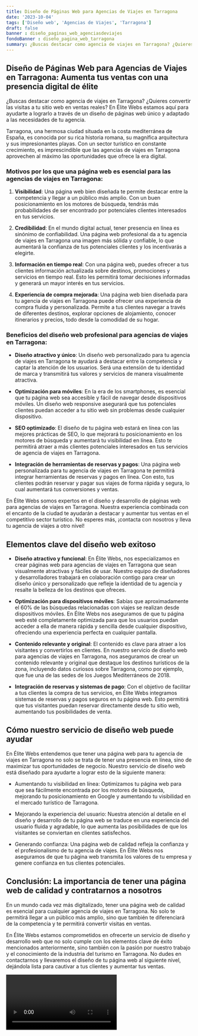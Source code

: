 ```yaml
---
title: Diseño de Páginas Web para Agencias de Viajes en Tarragona
date: '2023-10-04'
tags: ['Diseño web', 'Agencias de Viajes', 'Tarragona']
draft: false
banner : diseño_paginas_web_agenciasdeviajes
fondoBanner : diseño_pagina_web_tarragona
summary: ¿Buscas destacar como agencia de viajes en Tarragona? ¿Quieres convertir las visitas a tu sitio web en ventas reales? En Élite Webs estamos aquí para ayudarte a lograrlo a través de un diseño de páginas web único y adaptado a las necesidades de tu agencia.
---
```


## Diseño de Páginas Web para Agencias de Viajes en Tarragona: Aumenta tus ventas con una presencia digital de élite

¿Buscas destacar como agencia de viajes en Tarragona? ¿Quieres convertir las visitas a tu sitio web en ventas reales? En Élite Webs estamos aquí para ayudarte a lograrlo a través de un diseño de páginas web único y adaptado a las necesidades de tu agencia.

Tarragona, una hermosa ciudad situada en la costa mediterránea de España, es conocida por su rica historia romana, su magnífica arquitectura y sus impresionantes playas. Con un sector turístico en constante crecimiento, es imprescindible que las agencias de viajes en Tarragona aprovechen al máximo las oportunidades que ofrece la era digital.

### Motivos por los que una página web es esencial para las agencias de viajes en Tarragona:

1. **Visibilidad**: Una página web bien diseñada te permite destacar entre la competencia y llegar a un público más amplio. Con un buen posicionamiento en los motores de búsqueda, tendrás más probabilidades de ser encontrado por potenciales clientes interesados en tus servicios.

2. **Credibilidad**: En el mundo digital actual, tener presencia en línea es sinónimo de confiabilidad. Una página web profesional da a tu agencia de viajes en Tarragona una imagen más sólida y confiable, lo que aumentará la confianza de tus potenciales clientes y los incentivarás a elegirte.

3. **Información en tiempo real**: Con una página web, puedes ofrecer a tus clientes información actualizada sobre destinos, promociones y servicios en tiempo real. Esto les permitirá tomar decisiones informadas y generará un mayor interés en tus servicios.

4. **Experiencia de compra mejorada**: Una página web bien diseñada para tu agencia de viajes en Tarragona puede ofrecer una experiencia de compra fluida y personalizada. Permite a tus clientes navegar a través de diferentes destinos, explorar opciones de alojamiento, conocer itinerarios y precios, todo desde la comodidad de su hogar.

### Beneficios del diseño web profesional para agencias de viajes en Tarragona:

- **Diseño atractivo y único**: Un diseño web personalizado para tu agencia de viajes en Tarragona te ayudará a destacar entre la competencia y captar la atención de los usuarios. Será una extensión de tu identidad de marca y transmitirá tus valores y servicios de manera visualmente atractiva.

- **Optimización para móviles**: En la era de los smartphones, es esencial que tu página web sea accesible y fácil de navegar desde dispositivos móviles. Un diseño web responsive asegurará que tus potenciales clientes puedan acceder a tu sitio web sin problemas desde cualquier dispositivo.

- **SEO optimizado**: El diseño de tu página web estará en línea con las mejores prácticas de SEO, lo que mejorará tu posicionamiento en los motores de búsqueda y aumentará tu visibilidad en línea. Esto te permitirá atraer a más clientes potenciales interesados en tus servicios de agencia de viajes en Tarragona.

- **Integración de herramientas de reservas y pagos**: Una página web personalizada para tu agencia de viajes en Tarragona te permitirá integrar herramientas de reservas y pagos en línea. Con esto, tus clientes podrán reservar y pagar sus viajes de forma rápida y segura, lo cual aumentará tus conversiones y ventas.

En Élite Webs somos expertos en el diseño y desarrollo de páginas web para agencias de viajes en Tarragona. Nuestra experiencia combinada con el encanto de la ciudad te ayudarán a destacar y aumentar tus ventas en el competitivo sector turístico. No esperes más, ¡contacta con nosotros y lleva tu agencia de viajes a otro nivel!

<GifSeo />

<Cta />

## Elementos clave del diseño web exitoso

- **Diseño atractivo y funcional**: En Élite Webs, nos especializamos en crear páginas web para agencias de viajes en Tarragona que sean visualmente atractivas y fáciles de usar. Nuestro equipo de diseñadores y desarrolladores trabajará en colaboración contigo para crear un diseño único y personalizado que refleje la identidad de tu agencia y resalte la belleza de los destinos que ofreces.

- **Optimización para dispositivos móviles**: Sabías que aproximadamente el 60% de las búsquedas relacionadas con viajes se realizan desde dispositivos móviles. En Élite Webs nos aseguramos de que tu página web esté completamente optimizada para que los usuarios puedan acceder a ella de manera rápida y sencilla desde cualquier dispositivo, ofreciendo una experiencia perfecta en cualquier pantalla.

- **Contenido relevante y original**: El contenido es clave para atraer a los visitantes y convertirlos en clientes. En nuestro servicio de diseño web para agencias de viajes en Tarragona, nos aseguramos de crear un contenido relevante y original que destaque los destinos turísticos de la zona, incluyendo datos curiosos sobre Tarragona, como por ejemplo, que fue una de las sedes de los Juegos Mediterráneos de 2018.

- **Integración de reservas y sistemas de pago**: Con el objetivo de facilitar a tus clientes la compra de tus servicios, en Élite Webs integramos sistemas de reservas y pagos seguros en tu página web. Esto permitirá que tus visitantes puedan reservar directamente desde tu sitio web, aumentando tus posibilidades de venta.

## Cómo nuestro servicio de diseño web puede ayudar

En Élite Webs entendemos que tener una página web para tu agencia de viajes en Tarragona no solo se trata de tener una presencia en línea, sino de maximizar tus oportunidades de negocio. Nuestro servicio de diseño web está diseñado para ayudarte a lograr esto de la siguiente manera:

- Aumentando tu visibilidad en línea: Optimizamos tu página web para que sea fácilmente encontrada por los motores de búsqueda, mejorando tu posicionamiento en Google y aumentando tu visibilidad en el mercado turístico de Tarragona.

- Mejorando la experiencia del usuario: Nuestra atención al detalle en el diseño y desarrollo de tu página web se traduce en una experiencia del usuario fluida y agradable, lo que aumenta las posibilidades de que los visitantes se conviertan en clientes satisfechos.

- Generando confianza: Una página web de calidad refleja la confianza y el profesionalismo de tu agencia de viajes. En Élite Webs nos aseguramos de que tu página web transmita los valores de tu empresa y genere confianza en tus clientes potenciales.

## Conclusión: La importancia de tener una página web de calidad y contratarnos a nosotros

En un mundo cada vez más digitalizado, tener una página web de calidad es esencial para cualquier agencia de viajes en Tarragona. No solo te permitirá llegar a un público más amplio, sino que también te diferenciará de la competencia y te permitirá convertir visitas en ventas.

En Élite Webs estamos comprometidos en ofrecerte un servicio de diseño y desarrollo web que no solo cumple con los elementos clave de éxito mencionados anteriormente, sino también con la pasión por nuestro trabajo y el conocimiento de la industria del turismo en Tarragona. No dudes en contactarnos y llevaremos el diseño de tu página web al siguiente nivel, dejándola lista para cautivar a tus clientes y aumentar tus ventas.

<Video />

<CtaBot job='Agencias de Viajes' city='Tarragona'/>

<Gmaps query='Tarragona+españa+maps' />